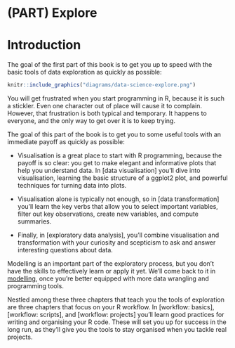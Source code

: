 # (PART) Explore {-}

# Introduction {#explore-intro}

The goal of the first part of this book is to get you up to speed with the basic tools of data exploration as quickly as possible:

```r
knitr::include_graphics("diagrams/data-science-explore.png")
```

You will get frustrated when you start programming in R, because it is such a stickler. Even one character out of place will cause it to complain. However, that frustration is both typical and temporary. It happens to everyone, and the only way to get over it is to keep trying.

The goal of this part of the book is to get you to some useful tools with an immediate payoff as quickly as possible:

*   Visualisation is a great place to start with R programming, because the 
    payoff is so clear: you get to make elegant and informative plots that help 
    you understand data. In [data visualisation] you'll dive into visualisation, 
    learning the basic structure of a ggplot2 plot, and powerful techniques for 
    turning data into plots. 

*   Visualisation alone is typically not enough, so in [data transformation] 
    you'll learn the key verbs that allow you to select important variables, 
    filter out key observations, create new variables, and compute summaries.
  
*   Finally, in [exploratory data analysis], you'll combine visualisation and
    transformation with your curiosity and scepticism to ask and answer 
    interesting questions about data.

Modelling is an important part of the exploratory process, but you don't have the skills to effectively learn or apply it yet. We'll come back to it in [modelling](#model-intro), once you're better equipped with more data wrangling and programming tools.

Nestled among these three chapters that teach you the tools of exploration are three chapters that focus on your R workflow. In [workflow: basics], [workflow: scripts], and [workflow: projects] you'll learn good practices for writing and organising your R code. These will set you up for success in the long run, as they'll give you the tools to stay organised when you tackle real projects.
